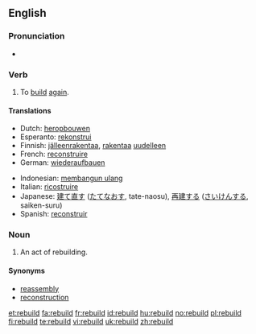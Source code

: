 ==English==

===Pronunciation===
* {{IPA|/'riːbɪld/}}
*: {{rhymes|ɪld}}

===Verb===
{{en-verb|rebuilds|rebuilding|rebuilt|rebuilt}}

# To [[build]] [[again]].

====Translations====
{{trans-top|to build again}}
* Dutch: [[heropbouwen]]
* Esperanto: [[rekonstrui]]
* Finnish: [[jälleenrakentaa]], [[rakentaa]] [[uudelleen]]
* French: [[reconstruire]]
* German: [[wiederaufbauen]]
{{trans-mid}}
* Indonesian: [[bangun ulang|membangun ulang]]
* Italian: [[ricostruire]]
* Japanese: [[建て直す]] ([[たてなおす]], tate-naosu), [[再建]]する ([[さいけん]]する, saiken-suru)
* Spanish: [[reconstruir]]
{{trans-bottom}}

===Noun===
{{en-noun}}

# An act of rebuilding.

====Synonyms====
* [[reassembly]]
* [[reconstruction]]

[[et:rebuild]]
[[fa:rebuild]]
[[fr:rebuild]]
[[id:rebuild]]
[[hu:rebuild]]
[[no:rebuild]]
[[pl:rebuild]]
[[fi:rebuild]]
[[te:rebuild]]
[[vi:rebuild]]
[[uk:rebuild]]
[[zh:rebuild]]